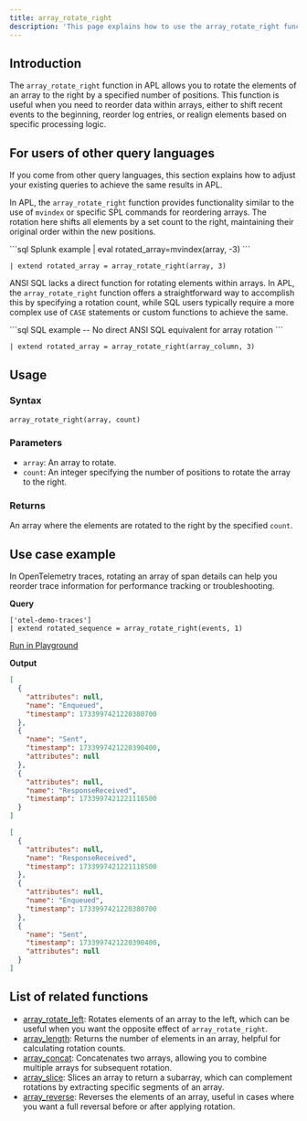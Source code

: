 ```yaml
---
title: array_rotate_right
description: 'This page explains how to use the array_rotate_right function in APL.'
---
```


## Introduction

The `array_rotate_right` function in APL allows you to rotate the elements of an array to the right by a specified number of positions. This function is useful when you need to reorder data within arrays, either to shift recent events to the beginning, reorder log entries, or realign elements based on specific processing logic.

## For users of other query languages

If you come from other query languages, this section explains how to adjust your existing queries to achieve the same results in APL.

<AccordionGroup>
<Accordion title="Splunk SPL users">

In APL, the `array_rotate_right` function provides functionality similar to the use of `mvindex` or specific SPL commands for reordering arrays. The rotation here shifts all elements by a set count to the right, maintaining their original order within the new positions.

<CodeGroup>
```sql Splunk example
| eval rotated_array=mvindex(array, -3)
```

```kusto APL equivalent
| extend rotated_array = array_rotate_right(array, 3)
```
</CodeGroup>

</Accordion>
<Accordion title="ANSI SQL users">

ANSI SQL lacks a direct function for rotating elements within arrays. In APL, the `array_rotate_right` function offers a straightforward way to accomplish this by specifying a rotation count, while SQL users typically require a more complex use of `CASE` statements or custom functions to achieve the same.

<CodeGroup>
```sql SQL example
-- No direct ANSI SQL equivalent for array rotation
```

```kusto APL equivalent
| extend rotated_array = array_rotate_right(array_column, 3)
```
</CodeGroup>

</Accordion>
</AccordionGroup>

## Usage

### Syntax

```kusto
array_rotate_right(array, count)
```

### Parameters

- `array`: An array to rotate.
- `count`: An integer specifying the number of positions to rotate the array to the right.

### Returns

An array where the elements are rotated to the right by the specified `count`.

## Use case example

In OpenTelemetry traces, rotating an array of span details can help you reorder trace information for performance tracking or troubleshooting.

**Query**

```kusto
['otel-demo-traces']
| extend rotated_sequence = array_rotate_right(events, 1)
```

[Run in Playground](https://play.axiom.co/axiom-play-qf1k/explorer?initForm=%7B%22apl%22%3A%22%5B'otel-demo-traces'%5D%20%7C%20extend%20rotated_sequence%20%3D%20array_rotate_right(events%2C%201)%22%7D)

**Output**

```json events
[
  {
    "attributes": null,
    "name": "Enqueued",
    "timestamp": 1733997421220380700
  },
  {
    "name": "Sent",
    "timestamp": 1733997421220390400,
    "attributes": null
  },
  {
    "attributes": null,
    "name": "ResponseReceived",
    "timestamp": 1733997421221118500
  }
]
```

```json rotated_sequence
[
  {
    "attributes": null,
    "name": "ResponseReceived",
    "timestamp": 1733997421221118500
  },
  {
    "attributes": null,
    "name": "Enqueued",
    "timestamp": 1733997421220380700
  },
  {
    "name": "Sent",
    "timestamp": 1733997421220390400,
    "attributes": null
  }
]
```

## List of related functions

- [array_rotate_left](/apl/array-functions/array_rotate_left-function): Rotates elements of an array to the left, which can be useful when you want the opposite effect of `array_rotate_right`.
- [array_length](/apl/array-functions/array_length-function): Returns the number of elements in an array, helpful for calculating rotation counts.
- [array_concat](/apl/array-functions/array_concat-function): Concatenates two arrays, allowing you to combine multiple arrays for subsequent rotation.
- [array_slice](/apl/array-functions/array_slice-function): Slices an array to return a subarray, which can complement rotations by extracting specific segments of an array.
- [array_reverse](/apl/array-functions/array_reverse-function): Reverses the elements of an array, useful in cases where you want a full reversal before or after applying rotation.